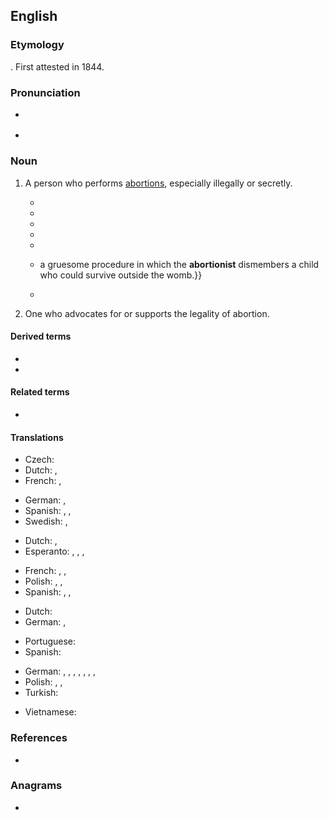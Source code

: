 ==English==

===Etymology===
{{suffix|en|abortion|ist}}. First attested in 1844.

===Pronunciation===
* {{a|US}} {{IPA|en|/əˈbɔɹ.ʃə.nɪst/}}
* {{audio|en|LL-Q1860 (eng)-Vealhurl-abortionist.wav|Audio (UK)}}

===Noun===
{{en-noun}}

# {{lb|en|now|sometimes|offensive}} A person who performs [[abortion]]s, especially illegally or secretly.
#: {{syn|en|aborter|q1=rare|angel maker|q2=historical, euphemism|jack-knife barber|q3=UK}}
#* {{quote-journal |en |date=26 March 1844 |journal=New-York Daily Tribune |text=Mad. Restell, the celebrated '''Abortionist''' [is arrested].}}
#* {{quote-journal |en |date=7 October 1848 |title=Morals and Murder&nbsp;– the Case of Eliza Wilson |url=https://archive.org/details/s6114id1378519/page/373 |journal=The Medical Times |volume=18 |issue=471 |page=373 |text=The quack '''abortionist''', with “a little knowledge,” impudently, remorselessly, and secretly employs his craft for filthy lucre’s sake, perpetrating one crime to conceal another, at which science and charity blush.}}
#* {{quote-book|en|title=Bioethical Dilemmas: A Jewish Perspective|volume=1|location=Hoboken, New Jersey|publisher=KTAV Publishing House|page=277|isbn=0881254738|author={{w|J. David Bleich}}|year=1998|passage=Such a fetus is perfectly viable save for the act of the '''abortionist'''.}}
#* {{quote-book|en|year=2003|author={{w|Mark Juergensmeyer}}|title=Terror in the Mind of God: The Global Rise of Religious Violence|edition=3rd|location=Berkeley, California|publisher=University of California Press|isbn=978-0-520-24011-7|page=24|passage=According to Bray, “there is a difference between taking a retired '''abortionist''' and executing him, and killing a practicing '''abortionist''' who is regularly killing babies.” The first act is in Bray’s view retributive, the second defensive.}}
#* {{quote-book|en|year=2005|author={{w|Paul Krassner}}|title=One Hand Jerking: Reports from an Investigative Satirist|isbn=1583226966|page=24|passage=In 1962, when abortion was still illegal, I published an anonymous interview with Dr. Robert Spencer, a humane '''abortionist''' who was known as “The Saint.”}}
#* {{quote-book|en|year=2009|author={{w|Dinesh D'Souza|Dinesh D’Souza}}|title={{w|Letters to a Young Conservative}}|isbn=0786739096|page=191|passage={{...}} a gruesome procedure in which the '''abortionist''' dismembers a child who could survive outside the womb.}}
#* {{quote-book|en|year=2009–2010|author={{w|Roger Ebert}}|title=Roger Ebert’s Movie Yearbook 2010|section=review of ''{{w|4 Months, 3 Weeks and 2 Days}}''|page=146|passage=Then she asks her to go first to meet the '''abortionist'''. Then she neglects to make a reservation at the hotel the '''abortionist''' specifies. That almost sinks the arrangement: The '''abortionist''' has experience suggesting that hotel will be a safe venue, and suspects he may be set up for a police trap.}}
# {{lb|en|chiefly|derogatory}} One who advocates for or supports the legality of abortion.
#: {{syn|en|pro-abortionist|pro-choicer}}
#: {{ant|en|anti-abortionist|anti-choicer|q2=derogatory|fetus fetishist|q3=derogatory|forced-birther|q4=derogatory|pro-lifer|right-to-lifer}}

====Derived terms====
* {{l|en|anti-abortionist}}
* {{l|en|pro-abortionist}}

====Related terms====
* {{l|en|abortionism}}

====Translations====
{{checktrans-top|one who performs an illegal (backstreet) abortion}}
* Czech: {{t+|cs|andělíčkářka|f}} {{qualifier|historical, women only}}
* Dutch: {{t|nl|engeltjesmaker|m}}, {{t+|nl|engeltjesmaakster|f}}
* French: {{t+|fr|faiseur d'anges|m}}, {{t+|fr|faiseuse d'anges|f}}
{{trans-mid}}
* German: {{t+|de|Engelmacher|m}}, {{qualifier|euphemistic}} {{gloss|backstreet}} {{t+|de|Engelmacherin|f}}
* Spanish: {{t+|es|abortista|m|f}}, {{t|es|abortero|m}}, {{t|es|abortera|f}}
* Swedish: {{t|sv|änglamakare|c}}, {{t|sv|änglamakerska|c}}
{{trans-bottom}}

{{checktrans-top|one who performs a legal abortion}}
* Dutch: {{t+|nl|aborteur|m}}, {{t+|nl|aborteuse|f}}
* Esperanto: {{t|eo|abortigisto}} {{qualifier|♂(♀)}}, {{t|eo|virabortigisto}} {{qualifier|explicitly ♂}}, {{t|eo|abortigistino}} {{qualifier|explicitly ♀}}, {{t|eo|geabortigistoj|p}} {{qualifier|♂♀}}
{{trans-mid}}
* French: {{t|fr|médecin avorteur|m}}, {{t+|fr|avorteur|m}}, {{t+|fr|avorteuse|f}}
* Polish: {{t+|pl|aborter|m}}, {{t+|pl|aborcjonista|m}}, {{t+|pl|aborcjonistka|f}}
* Spanish: {{t+|es|abortista|m|f}}, {{t|es|abortero|m}}, {{t|es|abortera|f}}
{{trans-bottom}}

{{trans-top|one who favors abortion being legal}}
* Dutch: {{t|nl|voorstander van abortus|m}}
* German: {{t|de|Abtreibungsbefürworter|m}}, {{t|de|Abtreibungsbefürworterin|f}}
{{trans-mid}}
* Portuguese: {{t+|pt|abortista|m|f}}
* Spanish: {{t+|es|abortista|m|f}}
{{trans-bottom}}

{{checktrans-top}}
* German: {{t-check|de|Abtreiber|m}}, {{t-check|de|Abtreiberin|f}}, {{t-check|de|Abtreibungsarzt|m}}, {{t-check|de|Abtreibungsärztin|f}}, {{t-check|de|abtreibender Arzt|m}}, {{t-check|de|abtreibende Ärztin|f}}, {{t-check|de|Abtreibungshelfer|m}}, {{t-check|de|Abtreibungshelferin|f}}
* Polish: {{t+|pl|aborter|m}}, {{t+|pl|aborcjonista|m}}, {{t+|pl|aborcjonistka|f}}
* Turkish: {{t+check|tr|kürtajcı}}
{{trans-mid}}
* Vietnamese: {{t-check|vi|người phá thai}}
{{trans-bottom}}

===References===
* {{R:OED Online |pos=n |id=505 |date=December 2021}}

===Anagrams===
* {{anagrams|en|a=abiinoorstt|birotations}}

{{c|en|Abortion|Crime|Medicine|People|Politics}}